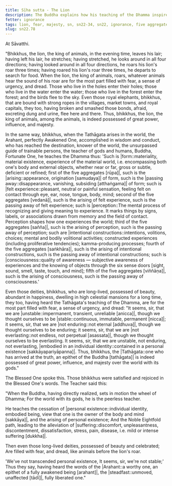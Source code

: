 ```yaml
---
title: Sīha sutta - The Lion
description: The Buddha explains how his teaching of the Dhamma inspires fear and dread in the deities, just as the lion's roar inspires fear in the animals.
fetter: ignorance
tags: lion, fear, majesty, sn, sn22-34, sn22, ignorance, five aggregates, form, feeling, perception, formations, consciousness
slug: sn22.78
---
```


At Sāvatthi.

"Bhikkhus, the lion, the king of animals, in the evening time, leaves his lair; having left his lair, he stretches; having stretched, he looks around in all four directions; having looked around in all four directions, he roars his lion's roar three times; having roared his lion's roar three times, he departs to search for food. When the lion, the king of animals, roars, whatever animals hear the sound of his roar are for the most part filled with fear, a sense of urgency, and dread. Those who live in the holes enter their holes; those who live in the water enter the water; those who live in the forest enter the forest; and the birds flee to the sky. Even those royal elephants, bhikkhus, that are bound with strong ropes in the villages, market towns, and royal capitals, they too, having broken and smashed those bonds, afraid, excreting dung and urine, flee here and there. Thus, bhikkhus, the lion, the king of animals, among the animals, is indeed possessed of great power, influence, and majesty.

In the same way, bhikkhus, when the Tathāgata arises in the world, the Arahant, perfectly Awakened One, accomplished in wisdom and conduct, who has reached the destination, knower of the world, the unsurpassed guide of trainable persons, the teacher of gods and humans, Buddha, Fortunate One, he teaches the Dhamma thus: 'Such is |form::materiality, material existence, experience of the material world, i.e. encompassing both one's body and external objects, whether near or far, gross or subtle, deficient or refined; first of the five aggregates [rūpa]|, such is the |arising::appearance, origination [samudaya]| of form, such is the |passing away::disappearance, vanishing, subsiding [atthaṅgama]| of form; such is |felt experience::pleasant, neutral or painful sensation, feeling felt on contact through eye, ear, nose, tongue, body, mind; second of the five aggregates [vedanā]|, such is the arising of felt experience, such is the passing away of felt experience; such is |perception::The mental process of recognizing and giving meaning to experience. It marks things by signs, labels, or associations drawn from memory and the field of contact. Perception shapes how one experiences the world; third of the five aggregates [sañña]|, such is the arising of perception, such is the passing away of perception; such are |intentional constructions::intentions, volitions, choices; mental and bodily volitional activities; constructed experiences (including proliferative tendencies); kamma-producing processes; fourth of the five aggregates [saṅkhāra]|, such is the arising of intentional constructions, such is the passing away of intentional constructions; such is |consciousness::quality of awareness — subjective awareness of experiences and the knowing of objects through the six sense doors [sight, sound, smell, taste, touch, and mind]; fifth of the five aggregates [viññāṇa]|, such is the arising of consciousness, such is the passing away of consciousness.'

Even those deities, bhikkhus, who are long-lived, possessed of beauty, abundant in happiness, dwelling in high celestial mansions for a long time, they too, having heard the Tathāgata's teaching of the Dhamma, are for the most part filled with fear, a sense of urgency, and dread: "It seems, sir, that we are |unstable::impermanent, transient, unreliable [anicca]|, though we thought ourselves to be |stable::continuous, immutable, permanent [nicca]|; it seems, sir, that we are |not enduring::not eternal [addhuva]|, though we thought ourselves to be enduring; it seems, sir, that we are |not everlasting::not endless, not perpetual [asassata]|, though we thought ourselves to be everlasting. It seems, sir, that we are unstable, not enduring, not everlasting, |embodied in an individual identity::contained in a personal existence [sakkāyapariyāpanna]|. Thus, bhikkhus, the |Tathāgata::one who has arrived at the truth, an epithet of the Buddha [tathāgata]| is indeed possessed of great power, influence, and majesty over the world with its gods."

The Blessed One spoke this. Those bhikkhus were satisfied and rejoiced in the Blessed One's words. The Teacher said this:

"When the Buddha, having directly realized,
sets in motion the wheel of Dhamma;
For the world with its gods,
he is the peerless teacher.

He teaches the cessation of |personal existence::individual identity, embodied being, view that one is the owner of the body and mind [sakkāya]|,
and the arising of personal existence;
And the Noble Eightfold path,
leading to the alleviation of |suffering::discomfort, unpleasantness, discontentment, dissatisfaction, stress, pain, disease, i.e. mild or intense suffering [dukkha]|.

Then even those long-lived deities,
possessed of beauty and celebrated;
Are filled with fear, and dread,
like animals before the lion's roar.

'We've not transcended personal existence,
It seems, sir, we're not stable;'
Thus they say, having heard the words of the |Arahant::a worthy one, an epithet of a fully awakened being [arahant]|,
the |steadfast::unmoved, unaffected [tādī]|, fully liberated one."